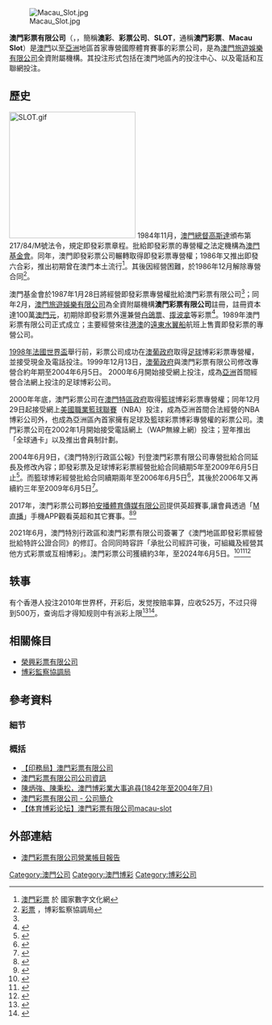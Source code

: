 {{Expand |time=2008-10-26T18:19:05+00:00 }}<!-- 本调用由 {{subst:Expand/auto}} 自动产生。 -->
{{redirect|澳门彩票|澳门境内的彩票销售情况|澳門博彩業#彩票}}
{{Infobox Company 
| company_name = 澳門彩票有限公司
| company_name_en = Sociedade de Lotarias e Apostas Mútuas de Macau, Lda
| company_logo = Macau-Slot logo.svg
| company_type = [[博彩公司|博彩公司]]
| company_slogan = 
| foundation = 1987年2月（註冊成立）<br>1989年（正式成立）
| location = [[澳門|澳門]][[殷皇子大馬路|殷皇子大馬路]]41號
| key_people = [[何鴻燊|何鴻燊]]
| parent = [[澳門旅遊娛樂有限公司|澳門旅遊娛樂有限公司]]
| homepage = [http://www.macauslot.com 澳門彩票有限公司]
}}

[[File:Macau_Slot.jpg|thumb]]

'''澳門彩票有限公司'''（{{lang-pt|'''Sociedade de Lotarias e Apostas Mútuas de Macau, Limitada'''}}，{{lang-en|'''Macao SLOT Company Limitied'''}}，簡稱'''澳彩'''、'''彩票公司'''、'''SLOT'''，通稱'''澳門彩票'''、'''Macau Slot'''）是[[澳門|澳門]]以至[[亞洲|亞洲]]地區首家專營國際體育賽事的彩票公司，是為[[澳門旅遊娛樂有限公司|澳門旅遊娛樂有限公司]]全資附屬機構。其投注形式包括在澳門地區內的投注中心、以及電話和互聯網投注。

==歷史==
[[File:SLOT.gif|250px]]
1984年11月，[[澳門總督|澳門總督]][[高斯達|高斯達]]頒布第217/84/M號法令，規定即發彩票章程。批給即發彩票的專營權之法定機構為[[澳門基金會|澳門基金會]]。同年，澳門即發彩票公司輾轉取得即發彩票專營權；1986年又推出即發六合彩，推出初期曾在澳門本土流行<ref>[http://61.142.113.125:8339/datalib/2003/AreaSummary/DL/DL-20031208151143 澳門彩票] {{Wayback|url=http://61.142.113.125:8339/datalib/2003/AreaSummary/DL/DL-20031208151143 |date=20091113152610 }} 於 國家數字文化網</ref>。其後因經營困難，於1986年12月解除專營合同<ref name="jogosInfo">[http://www.dicj.gov.mo/CH/Jogos/jogosInfo.htm 彩票] {{webarchive|url=https://web.archive.org/web/20060301174630/http://www.dicj.gov.mo/CH/Jogos/jogosInfo.htm |date=2006-03-01 }}，博彩監察協調局</ref>。

澳門基金會於1987年1月28日將經營即發彩票專營權批給澳門彩票有限公司<ref name="jogosInfo" />；同年2月，[[澳門旅遊娛樂有限公司|澳門旅遊娛樂有限公司]]為全資附屬機構'''澳門彩票有限公司'''註冊，註冊資本達100萬[[澳門元|澳門元]]，初期除即發彩票外還兼營[[白鴿票|白鴿票]]、[[揼波拿|揼波拿]]等彩票<ref>{{cite book|title=澳門百科全書|author=吳志良、楊允中|edition=2005年修訂版|publisher=澳門基金會|isbn=99937-1-032-6|chapter=博彩業|pages=第319頁}}</ref>。1989年澳門彩票有限公司正式成立；主要經營來往[[香港|港]][[澳門|澳]]的[[噴射飛航|遠東水翼船]]航班上售賣即發彩票的專營公司。

[[1998年世界盃足球賽|1998年法國世界盃]]舉行前，彩票公司成功在[[澳葡政府|澳葡政府]]取得[[足球|足球]]博彩彩票專營權，並接受現金及電話投注。1999年12月13日，[[澳葡政府|澳葡政府]]與澳門彩票有限公司修改專營合約年期至2004年6月5日。
2000年6月開始接受網上投注，成為[[亞洲|亞洲]]首間經營合法網上投注的足球博彩公司。

2000年年底，澳門彩票公司在[[澳門特區政府|澳門特區政府]]取得[[籃球|籃球]]博彩彩票專營權；同年12月29日起接受網上[[美國職業籃球聯賽|美國職業籃球聯賽]]（NBA）投注，成為亞洲首間合法經營的NBA博彩公司外，也成為亞洲區內首家擁有足球及籃球彩票博彩專營權的彩票公司。澳門彩票公司在2002年1月開始接受電話網上（WAP無線上網）投注；翌年推出「全球通卡」以及推出會員制計劃。

2004年6月9日，《澳門特別行政區公報》刊登澳門彩票有限公司專營批給合同延長及修改內容；即發彩票及足球博彩彩票經營批給合同續期5年至2009年6月5日止<ref>{{Cite web |url=http://bo.io.gov.mo/bo/i/2004/49/despsef_cn.asp#77 |title=第77/2004號經濟財政司司長批示 |accessdate=2008-10-16 |archive-date=2016-03-04 |archive-url=https://web.archive.org/web/20160304200131/http://bo.io.gov.mo/bo/i/2004/49/despsef_cn.asp#77 |dead-url=no }}</ref>。而籃球博彩經營批給合同續期兩年至2006年6月5日<ref>{{Cite web |url=http://bo.io.gov.mo/bo/i/2004/49/despsef_cn.asp#78 |title=第78/2004號經濟財政司司長批示 |accessdate=2008-10-16 |archive-date=2016-03-04 |archive-url=https://web.archive.org/web/20160304200131/http://bo.io.gov.mo/bo/i/2004/49/despsef_cn.asp#78 |dead-url=no }}</ref>，其後於2006年又再續約三年至2009年6月5日<ref>{{Cite web |url=http://bo.io.gov.mo/bo/i/2006/26/despsef_cn.asp#51 |title=第51/2006號經濟財政司司長批示 |accessdate=2008-10-16 |archive-date=2016-03-04 |archive-url=https://web.archive.org/web/20160304191347/http://bo.io.gov.mo/bo/i/2006/26/despsef_cn.asp#51 |dead-url=no }}</ref>。

2017年，澳門彩票公司夥拍[[安播體育傳媒有限公司|安播體育傳媒有限公司]]提供英超賽事,讓會員透過「[[M直播|M直播]]」手機APP觀看英超和其它賽事。<ref>{{cite news |author1= |title=投注與睇波兩者兼得 |url=https://www.exmoo.com/article/38090.html |work=報紙 |agency=澳門力報 |issue= |publisher=澳門力報 |date=2017-08-10 |accessdate=2021-09-17 |archive-date=2021-09-17 |archive-url=https://web.archive.org/web/20210917020559/https://www.exmoo.com/article/38090.html |dead-url=no }}</ref><ref>{{cite news |author1=濠江日報 |title=安播體育取得英超互聯網直播權 |url=https://www.cyberctm.com/zh_TW/news/detail/1924382#.YUPlvVUzaUk |agency=濠江日報 |date=2017-08-11 |accessdate=2021-09-17 |archive-date=2021-09-17 |archive-url=https://web.archive.org/web/20210917065928/https://www.cyberctm.com/zh_TW/news/detail/1924382#.YUPlvVUzaUk |dead-url=no }}</ref>

2021年6月，澳門特別行政區和澳門彩票有限公司簽署了《澳門地區即發彩票經營批給特許公證合同》的修訂。合同同時容許「承批公司經許可後，可組織及經營其他方式彩票或互相博彩」。澳門彩票公司獲續約3年，至2024年6月5日。<ref>{{cite news |author1=澳門日報 |title=彩票公司允經營互相博彩 |url=http://www.macaodaily.com/html/2021-06/10/content_1522190.htm | work=報紙 |agency=澳門日報 |date=2021-06-10}}</ref><ref>{{cite news |title=澳門彩票公司獲續約三年，但經營權以「非專營」方式批給 |url=https://zh.asgam.com/index.php/2021/06/10/macau-slot-sports-betting-concession-renewed-for-three-years-no-longer-exclusive-zh/ |work=雜誌 |agency=亞博匯 |date=2021-03-10 |accessdate=2021-09-17 |archive-date=2021-09-17 |archive-url=https://web.archive.org/web/20210917070008/https://zh.asgam.com/index.php/2021/06/10/macau-slot-sports-betting-concession-renewed-for-three-years-no-longer-exclusive-zh/ |dead-url=no }}</ref><ref>{{cite news |title=澳門彩票公司獲續約3年 經營權轉非專營未保本地人飯碗可解約 |url=https://www.allinmedia.com.hk/2021/06/09/%E6%BE%B3%E9%96%80%E5%BD%A9%E7%A5%A8%E5%85%AC%E5%8F%B8%E7%8D%B2%E7%BA%8C%E7%B4%843%E5%B9%B4-%E7%B6%93%E7%87%9F%E6%AC%8A%E8%BD%89%E9%9D%9E%E5%B0%88%E7%87%9F%E6%9C%AA%E4%BF%9D%E6%9C%AC%E5%9C%B0/ |work=報紙 |agency=濠博新聞 |date=2021-06-09 |accessdate=2021-09-17 |archive-date=2021-09-17 |archive-url=https://web.archive.org/web/20210917065923/https://www.allinmedia.com.hk/2021/06/09/%e6%be%b3%e9%96%80%e5%bd%a9%e7%a5%a8%e5%85%ac%e5%8f%b8%e7%8d%b2%e7%ba%8c%e7%b4%843%e5%b9%b4-%e7%b6%93%e7%87%9f%e6%ac%8a%e8%bd%89%e9%9d%9e%e5%b0%88%e7%87%9f%e6%9c%aa%e4%bf%9d%e6%9c%ac%e5%9c%b0/ |dead-url=no }}</ref>

==轶事==
有个香港人投注2010年世界杯，开彩后，发觉按赔率算，应收525万，不过只得到500万，查询后才得知规则中有派彩上限<ref>{{Cite web|title=不知澳彩規定每日派彩500萬元上限 港商賭世盃贏525萬被扣25萬|url=https://collection.news/appledaily/articles/6CHRTBMXQES33LFMWOFCQV4KGM|access-date=2021-08-27|work=果靈聞庫|archive-date=2021-08-30|archive-url=https://web.archive.org/web/20210830014403/https://collection.news/appledaily/articles/6CHRTBMXQES33LFMWOFCQV4KGM|dead-url=no}}</ref><ref>{{Citation|title=不知澳彩規定, 每日派彩 500萬元上限, 港商賭世盃贏 525萬被扣 25萬|url=https://www.youtube.com/watch?v=wCFJC0nGoYU|accessdate=2021-08-27|language=zh-CN|archive-date=2021-08-27|archive-url=https://web.archive.org/web/20210827073442/https://www.youtube.com/watch?v=wCFJC0nGoYU|dead-url=no}}</ref>。

==相關條目==
*[[榮興彩票有限公司|榮興彩票有限公司]]
*[[博彩監察協調局|博彩監察協調局]]

==參考資料==
===細节===
<references />
===概括===
*[http://cn.io.gov.mo/Priv/record/100183.aspx 【印務局】澳門彩票有限公司] {{Wayback|url=http://cn.io.gov.mo/Priv/record/100183.aspx |date=20081001082625 }}
*[http://www.macauslot.com/slot/html/corprofile/cmpfile.html 澳門彩票有限公司公司資訊] {{Wayback|url=http://www.macauslot.com/slot/html/corprofile/cmpfile.html |date=20081207014227 }}
*[https://web.archive.org/web/20060304175151/http://www.macauresearch.org/my%20webs1/magazine1/magazine1casinohistory.htm 陳炳強、陳秉松，澳門博彩業大事追尋(1842年至2004年7月)]
*[https://web.archive.org/web/20081021050204/http://202.175.82.109/hr/index.htm 澳門彩票有限公司 - 公司簡介]
*[http://www.bwinsb.cn/top-betting-company/43-betting/172-macau-slot.html 【体育博彩论坛】澳門彩票有限公司macau-slot]{{dead link|date=2018年3月 |bot=InternetArchiveBot |fix-attempted=yes }}
</div>

==外部連結==
*[https://web.archive.org/web/20071102092712/http://library.umac.mo/E_RESOURCES/financial_rpt/fp_co_result.asp?company=G005 澳門彩票有限公司營業帳目報告]

[[Category:澳門公司|Category:澳門公司]]
[[Category:澳門博彩|Category:澳門博彩]]
[[Category:博彩公司|Category:博彩公司]]